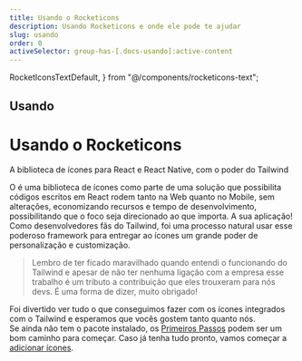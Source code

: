```yaml
---
title: Usando o Rocketicons
description: Usando Rocketicons e onde ele pode te ajudar
slug: usando
order: 0
activeSelector: group-has-[.docs-usando]:active-content
---
```


  RocketIconsTextDefault,
} from "@/components/rocketicons-text";

## Usando
# Usando o Rocketicons
A biblioteca de ícones para React e React Native, com o poder do Tailwind

O <RocketIconsText /> é uma biblioteca de ícones como parte de uma solução que possibilita códigos escritos em React
rodem tanto na Web quanto no Mobile, sem alterações, economizando recursos e tempo de desenvolvimento, possibilitando que
o foco seja direcionado ao que importa. A sua aplicação!
<br />
Como desenvolvedores fãs do Tailwind, foi uma processo natural usar esse poderoso framework para entregar ao ícones um grande
poder de personalização e customização.

> Lembro de ter ficado maravilhado quando entendi o funcionando do Tailwind e apesar de não ter nenhuma ligação com a empresa
> esse trabalho é um tributo a contribuição que eles trouxeram para nós devs.
> É uma forma de dizer, muito obrigado!

Foi divertido ver tudo o que conseguimos fazer com os ícones integrados com o Tailwind e esperamos que vocês gostem tanto quanto nós.
<br />
Se ainda não tem o pacote instalado, os [Primeiros Passos](./primeiros-passos) podem ser um bom caminho para começar.
Caso já tenha tudo pronto, vamos começar a [adicionar ícones](./adicionando-icones).

